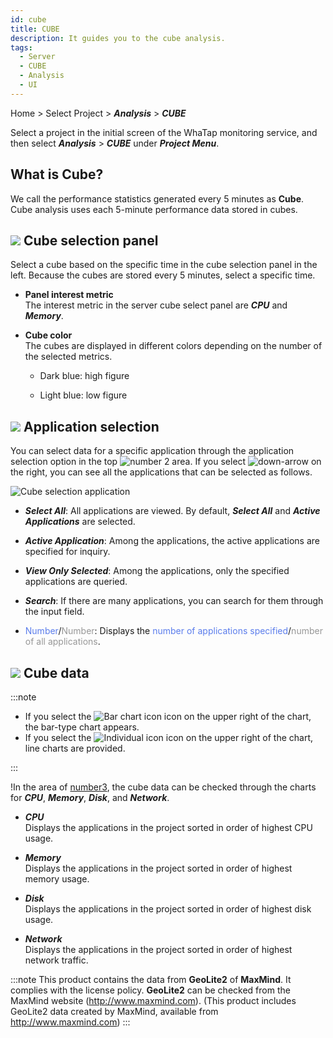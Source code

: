 ```yaml
---
id: cube
title: CUBE
description: It guides you to the cube analysis.
tags:
  - Server
  - CUBE
  - Analysis
  - UI
---
```




Home > Select Project > **_Analysis_** > **_CUBE_**

Select a project in the initial screen of the WhaTap monitoring service, and then select **_Analysis_** > **_CUBE_** under **_Project Menu_**. 

<!-- It provides information for connections, hitmap, transactions, TOP transactions, TPS, response times, and resource usage for each country. -->

## What is Cube?

We call the performance statistics generated every 5 minutes as **Cube**. Cube analysis uses each 5-minute performance data stored in cubes.

<ProdImg img='cube.png' desc='큐브' />

## ![](/img/number-01.png) Cube selection panel

Select a cube based on the specific time in the cube selection panel in the left. Because the cubes are stored every 5 minutes, select a specific time. 

-   **Panel interest metric**<br/>
    The interest metric in the server cube select panel are **_CPU_** and **_Memory_**.

<!-- 이미지 및 패널 지표 안내는 재기술 필요해서 현재는 생략 상태 -->

-   **Cube color**<br/>
    The cubes are displayed in different colors depending on the number of the selected metrics.

    -   <span class='highfg'>Dark blue</span>: <span class='highfg'>high figure</span>

    -   <span class='lowfg'>Light blue</span>: <span class='lowfg'>low figure</span>

## ![](/img/number-02.png) Application selection

You can select data for a specific application through the application selection option in the top ![number 2](/img/number-02.png) area. If you select ![down-arrow](/img/down-arrow.svg) on the right, you can see all the applications that can be selected as follows. 

![Cube selection application](/img/cube-select-app.png)

-   **_Select All_**: All applications are viewed. By default, **_Select All_** and **_Active Applications_** are selected. 

-   **_Active Application_**: Among the applications, the active applications are specified for inquiry. 

-   **_View Only Selected_**: Among the applications, only the specified applications are queried. 

-   **_Search_**: If there are many applications, you can search for them through the input field.

-   <font color='5B7DEC'>Number</font>/<font color='979797'>Number</font>: Displays the <font color='5B7DEC'>number of applications specified</font>/<font color='979797 '>number of all applications</font>.

<!-- ![cube-select-apm-data](https://img.whatap.io/media/images/Screenshot_2020-12-15_W_JAVA_DEMO_5490_-_Application_Monitoring21.png) -->

## ![](/img/number-03.png) Cube data

<!-- 상기와 같이 현재는 생략 상태 -->

:::note

-   If you select the ![Bar chart icon](/img/ic-dashboard-bar-chart.svg) icon on the upper right of the chart, the bar-type chart appears. 
-   If you select the ![Individual icon](/img/ic-multiline-chart.svg) icon on the upper right of the chart, line charts are provided.

:::

!In the area of [number3](/img/number-03.png), the cube data can be checked through the charts for **_CPU_**, **_Memory_**, **_Disk_**, and **_Network_**.

-   **_CPU_**\
    Displays the applications in the project sorted in order of highest CPU usage. 

-   **_Memory_**\
    Displays the applications in the project sorted in order of highest memory usage.

-   **_Disk_**\
    Displays the applications in the project sorted in order of highest disk usage.

-   **_Network_**\
    Displays the applications in the project sorted in order of highest network traffic.

:::note
This product contains the data from **GeoLite2** of **MaxMind**. It complies with the license policy. **GeoLite2** can be checked from the MaxMind website (http://www.maxmind.com). (This product includes GeoLite2 data created by MaxMind, available from http://www.maxmind.com)
:::
